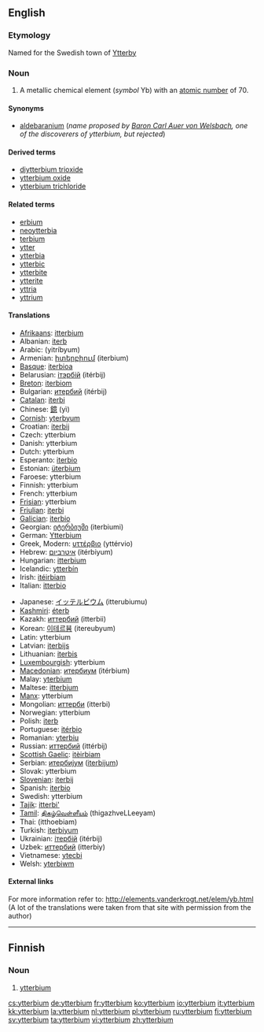 {{see|Ytterbium}}
==English==
{{elements|Yb|thulium|Tm|lutetium|Lu}}

===Etymology===
Named for the Swedish town of [[w:Ytterby|Ytterby]]

===Noun===
{{en-noun|-}}
{{wikipedia}}

# {{element}} A metallic chemical element (''symbol'' Yb) with an [[atomic number]] of 70.

====Synonyms====
* [[aldebaranium]] (''name proposed by [[w:Carl Auer von Welsbach|Baron Carl Auer von Welsbach]], one of the discoverers of ytterbium, but rejected'')

====Derived terms====
* [[diytterbium trioxide]]
* [[ytterbium oxide]]
* [[ytterbium trichloride]]

====Related terms====
* [[erbium]]<!--same etymology-->
* [[neoytterbia]]
* [[terbium]]<!--same etymology-->
* [[ytter]]
* [[ytterbia]]
* [[ytterbic]]
* [[ytterbite]]
* [[ytterite]]
* [[yttria]]
* [[yttrium]]<!--same etymology-->

====Translations====
{{top}}
* [[Afrikaans]]: [[itterbium]]
* Albanian: [[iterb]]
* Arabic: {{ARchar|[[يتربيوم]]}} (yitríbyum) {{m}}
* Armenian: [[իտերբիում]] (iterbium)
* [[Basque]]: [[iterbioa]]
* Belarusian: [[iтэрбiй]] (itérbij) {{m}}
* [[Breton]]: [[iterbiom]]
* Bulgarian: [[итербий]] (itérbij) {{m}}
* [[Catalan]]: [[iterbi]]
* Chinese: [[鐿]] (yì)
* [[Cornish]]: [[yterbyum]]
* Croatian: [[iterbij]]
* Czech: ytterbium
* Danish: ytterbium
* Dutch: ytterbium {{n}}
* Esperanto: [[iterbio]]
* Estonian: [[üterbium]]
* Faroese: ytterbium
* Finnish: ytterbium
* French: ytterbium {{m}}
* [[Frisian]]: ytterbium
* [[Friulian]]: [[iterbi]]
* [[Galician]]: [[iterbio]]
* Georgian: [[იტერბიუმი]] (iterbiumi)
* German: [[Ytterbium]] {{n}}
* Greek, Modern: [[υττέρβιο]] (yttérvio) {{n}}
* Hebrew: [[איטרביום]] (itérbiyum)
* Hungarian: [[itterbium]]
* Icelandic: [[ytterbín]]
* Irish: [[itéirbiam]]
* Italian: [[itterbio]] {{m}}
{{mid}}
* Japanese: [[イッテルビウム]] (itterubiumu)
* [[Kashmiri]]: [[éterb]]
* Kazakh: [[иттербий]] (itterbii)
* Korean: [[이테르븀]] (itereubyum)
* Latin: ytterbium
* Latvian: [[iterbijs]]
* Lithuanian: [[iterbis]]
* [[Luxembourgish]]: ytterbium
* [[Macedonian]]: [[итербиум]] (itérbium) {{m}}
* Malay: [[yterbium]]
* Maltese: [[itterbjum]]
* [[Manx]]: ytterbium
* Mongolian: [[иттерби]] (itterbi)
* Norwegian: ytterbium
* Polish: [[iterb]] {{m}}
* Portuguese: [[itérbio]] {{m}}
* Romanian: [[yterbiu]] {{n}}
* Russian: [[иттербий]] (ittérbij) {{m}}
* [[Scottish Gaelic]]: [[itèirbiam]]
* Serbian: [[итербиjум]] ([[iterbijum]]) {{m}}
* Slovak: ytterbium
* [[Slovenian]]: [[iterbij]]
* Spanish: [[iterbio]] {{m}}
* Swedish: ytterbium
* [[Tajik]]: [[itterbi']]
* [[Tamil]]: [[திகழ்வெள்ளீயம்]] (thigazhveLLeeyam)
* Thai: {{THchar|[[อิตเทอร์เบียม]]}} (itthoebiam)
* Turkish: [[iterbiyum]]
* Ukrainian: [[iтербiй]] (itérbij) {{m}}
* Uzbek: [[иттербий]] (itterbiy)
* Vietnamese: [[ytecbi]]
* Welsh: [[yterbiwm]]
{{bottom}}

====External links====
For more information refer to:
http://elements.vanderkrogt.net/elem/yb.html
(A lot of the translations were taken from that site with permission from the author)

----

==Finnish==
{{wikipedia|lang=fi}}

===Noun===
{{fi-noun}}

# {{element|lang=fi}} [[#English|ytterbium]]

[[cs:ytterbium]]
[[de:ytterbium]]
[[fr:ytterbium]]
[[ko:ytterbium]]
[[io:ytterbium]]
[[it:ytterbium]]
[[kk:ytterbium]]
[[la:ytterbium]]
[[nl:ytterbium]]
[[pl:ytterbium]]
[[ru:ytterbium]]
[[fi:ytterbium]]
[[sv:ytterbium]]
[[ta:ytterbium]]
[[vi:ytterbium]]
[[zh:ytterbium]]